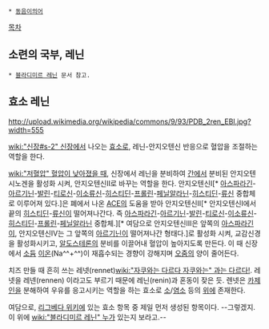  * [[동음이의어]]

[[목차]]

== 소련의 국부, 레닌  ==
 * [[블라디미르 레닌]] 문서 참고.
== 효소 레닌 ==
http://upload.wikimedia.org/wikipedia/commons/9/93/PDB_2ren_EBI.jpg?width=555

[[wiki:"신장#s-2" 신장]]에서 나오는 [[효소]]로, 레닌-안지오텐신 반응으로 혈압을 조절하는 역할을 한다.

[[wiki:"저혈압" 혈압이 낮아졌을 때]], 신장에서 레닌을 분비하여 [[간]]에서 분비된 안지오텐시노겐을 활성화 시켜, 안지오텐신Ⅱ로 바꾸는 역할을 한다.
안지오텐신Ⅰ[* [[아스파라긴]]-[[아르기닌]]-[[발린]]-[[티로신]]-[[이소류신]]-[[히스티딘]]-[[프롤린]]-[[페닐알라닌]]-[[히스티딘]]-[[류신]] 중합체로 이루어져 있다.]은 폐에서 나온 [[ACE]]의 도움을 받아 안지오텐신Ⅱ[* 안지오텐신Ⅰ에서 끝의 [[히스티딘]]-[[류신]]이 떨어져나간다. 즉 [[아스파라긴]]-[[아르기닌]]-[[발린]]-[[티로신]]-[[이소류신]]-[[히스티딘]]-[[프롤린]]-[[페닐알라닌]] 중합체.][* 여담으로 안지오텐신Ⅲ은 앞쪽의 [[아스파라긴]]이, 안지오텐신Ⅳ는 그 앞쪽의 [[아르기닌]]이 떨어져나간 형태다.]로 활성화 시켜, 교감신경을 활성화시키고, [[알도스테론]]의 분비를 이끌어내 혈압이 높아지도록 만든다. 이 때 신장에서 [[소듐]] [[이온]](Na^^+^^)이 재흡수되는 경향이 강해지며 [[오줌]]의 양이 줄어든다.

치즈 만들 때 흔히 쓰는 레넷(rennet)[[wiki:"자쿠와는 다르다 자쿠와는" 과는 다르다!]]. 레넷을 레넨(rennen) 이라고도 부르기 때문에 레닌(renin)과 혼동이 잦은 듯. 렌넷은 [[카제인]]을 분해하여 우유를 응고시키는 역할을 하는 효소로 [[소]]/[[염소]] 등의 [[위]]에 존재한다.

여담으로, [[리그베다 위키]]에 있는 효소 항목 중 제일 먼저 생성된 항목이다. --그렇겠지. 이 위에 [[wiki:"블라디미르 레닌" 누가]] 있는지 보라고.--
